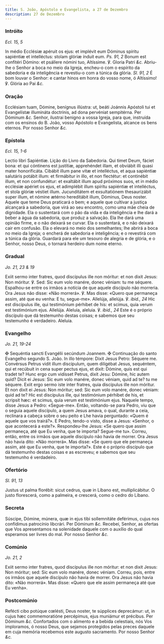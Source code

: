 ```yaml
---
title: S. João, Apóstolo e Evangelista, a 27 de Dezembro
description: 27 de Dezembro
---
```


### Intróito

_Ecl. 15, 5_

<div class="grid grid-cols-2 gap-5">
  <span class="text-justify">
    In médio Ecclésiæ apéruit os ejus: et implévit eum Dóminus spíritu sapiéntiæ
    et intelléctus: stolam glóriæ índuit eum. <em>Ps. 91, 2</em> Bonum est
    confitéri Dómino: et psállere nómini tuo, Altíssime. ℣. Gloria Patri
    <em>&c.</em>
  </span>
  <span class="text-justify">
    Abriu-lhe o Senhor a boca no meio da Igreja, encheu-o com o espírito da
    sabedoria e da inteligência e revestiu-o com a túnica da glória.
    <em>Sl. 91, 2</em> É bom louvar o Senhor: e cantar hinos em honra do vosso nome,
    ó Altíssimo! ℣. Glória ao Pai <em>&c.</em>
  </span>
</div>

### Oração

<div class="grid grid-cols-2 gap-5">
  <span class="text-justify">
    Ecclésiam tuam, Dómine, benígnus illústra: ut, beáti Joánnis Apóstoli tui et
    Evangelístæ illumináta doctrínis, ad dona pervéniat sempitérna. Per Dóminum
    <em>&c.</em>
  </span>
  <span class="text-justify">
    Senhor, ilustrai benigno a vossa Igreja, para que, instruída com os ensinos
    do B. João, vosso Apóstolo e Evangelista, alcance os bens eternos. Por nosso
    Senhor <em>&c.</em>
  </span>
</div>

### Epístola

_Ecl. 15, 1-6_

<div class="grid grid-cols-2 gap-5">
  <span class="text-justify">Lectio libri Sapiéntiæ.</span>
  <span class="text-justify">Lição do Livro da Sabedoria.</span>
  <span class="text-justify">
    Qui timet Deum, fáciet bona: et qui cóntinens est justítiæ, apprehéndet
    illam, et obviábit illi quasi mater honorificáta. Cibábit illum pane vitæ et
    intelléctus, et aqua sapiéntiæ salutáris potábit illum: et firmábitur in
    illo, et non flectétur: et continébit illum, et non confundétur: et
    exaltábit illum apud próximos suos, et in médio ecclésiæ apériet os ejus, et
    adimplébit illum spíritu sapiéntiæ et intelléctus, et stola glóriæ véstiet
    illum. Jucunditátem et exsultatiónem thesaurizábit super illum, et nómine
    ætérno hereditábit illum, Dóminus, Deus noster.
  </span>
  <span class="text-justify">
    Aquele que teme Deus praticará o bem; e aquele que cultivar a justiça
    alcançará a sabedoria, que virá ao seu encontro, como uma mãe cheia de
    dignidade. Ela o sustentará com o pão da vida e da inteligência e lhe dará a
    beber a água da sabedoria, que produz a salvação. Ela lhe dará uma opinião
    firme, e o não deixará se curvar. Ela o sustentará, e o não deixará cair em
    confusão. Ela o elevará no meio dos semelhantes; lhe abrirá a boca no meio
    da Igreja; o encherá de sabedoria e inteligência; e o revestirá com a túnica
    da glória. Guardará para ele um tesouro de alegria e de glória, e o Senhor,
    nosso Deus, o tornará herdeiro dum nome eterno.
  </span>
</div>

### Gradual

_Jo. 21, 23 & 19_

<div class="grid grid-cols-2 gap-5">
  <span class="text-justify">
    Exiit sermo inter fratres, quod discípulus ille non móritur: et non dixit
    Jesus: Non móritur. ℣. Sed: Sic eum volo manére, donec véniam: tu me
    séquere.
  </span>
  <span class="text-justify">
    Espalhou-se entre os irmãos a notícia de que aquele discípulo não morreria.
    Ora Jesus não disse: «Não morrerá». ℣. Mas disse: «Quero que permaneça
    assim, até que eu venha: E tu, segue-me».
  </span>
  <span class="text-justify">
    Allelúja, allelúja. ℣. <em>ibid., 24</em> Hic est discípulus ille, qui
    testimónium pérhibet de his: et scimus, quia verum est testimónium ejus.
    Allelúja.
  </span>
  <span class="text-justify">
    Aleluia, aleluia. ℣. <em>ibid., 24</em> Este é o próprio discípulo que dá
    testemunho destas coisas; e sabemos que seu testemunho é verdadeiro.
    Aleluia.
  </span>
</div>

### Evangelho

_Jo. 21, 19-24_

<div class="grid grid-cols-2 gap-5">
  <span class="text-justify">
    <span class="text-red-500">✠</span> Sequéntia sancti Evangélii secúndum
    Joannem.
  </span>
  <span class="text-justify">
    <span class="text-red-500">✠</span> Continuação do santo Evangelho segundo
    S. João.
  </span>
  <span class="text-justify">
    In illo témpore: Dixit Jesus Petro: Séquere me. Convérsus Petrus vidit illum
    discípulum, quem diligébat Jesus, sequéntem, qui et recúbuit in cena super
    pectus ejus, et dixit: Dómine, quis est qui tradet te? Hunc ergo cum
    vidísset Petrus, dixit Jesu: Dómine, hic autem quid? Dicit ei Jesus: Sic eum
    volo manére, donec véniam, quid ad te? tu me séquere. Exiit ergo sermo iste
    inter fratres, quia discípulus ille non móritur. Et non dixit ei Jesus: Non
    móritur; sed: Sic eum volo manére, donec véniam: quid ad te? Hic est
    discípulus ille, qui testimónium pérhibet de his, et scripsit hæc: et
    scimus, quia verum est testimónium ejus.
  </span>
  <span class="text-justify">
    Naquele tempo, disse Jesus a Pedro: «Segue-me». Então, voltando-se para
    Pedro, viu que o seguia aquele discípulo, a quem Jesus amava, o qual,
    durante a ceia, reclinara a cabeça sobre o seu peito e Lhe havia perguntado:
    «Quem é aquele que vos trairá?». E Pedro, tendo-o visto, disse a Jesus:
    «Senhor, o que acontecerá a este?». Respondeu-lhe Jesus: «Se quero que assim
    permaneça, até que Eu venha, que te importa? Segue-me tu». Correu, então,
    entre os irmãos que aquele discípulo não havia de morrer. Ora Jesus não
    havia dito: «Não morrerá». Mas disse: «Se quero que ele permaneça assim, até
    que Eu venha, que te importa?». Este é o próprio discípulo que dá testemunho
    destas coisas e as escreveu; e sabemos que seu testemunho é verdadeiro.
  </span>
</div>

### Ofertório

_Sl. 91, 13_

<div class="grid grid-cols-2 gap-5">
  <span class="text-justify">
    Justus ut palma florébit: sicut cedrus, quæ in Líbano est, mulliplicábitur.
  </span>
  <span class="text-justify">
    O justo florescerá, como a palmeira, e crescerá, como o cedro do Líbano.
  </span>
</div>

### Secreta

<div class="grid grid-cols-2 gap-5">
  <span class="text-justify">
    Súscipe, Dómine, múnera, quæ in ejus tibi sollemnitáte deférimus, cujus nos
    confídimus patrocínio libcrári. Per Dóminum <em>&c.</em>
  </span>
  <span class="text-justify">
    Recebei, Senhor, as ofertas que Vos apresentamos na solenidade daquele com o
    auxílio do qual esperamos ser livres do mal. Por nosso Senhor <em>&c.</em>
  </span>
</div>

### Comúnio

_Jo. 21, 2_

<div class="grid grid-cols-2 gap-5">
  <span class="text-justify">
    Exiit sermo inter fratres, quod discípulus ille non móritur: et non dixit
    Jesus: Non móritur; sed: Sic eum volo manére, donec véniam.
  </span>
  <span class="text-justify">
    Correu, pois, entre os irmãos que aquele discípulo não havia de morrer. Ora
    Jesus não havia dito: «Não morrerá». Mas disse: «Quero que ele assim
    permaneça até que Eu venha».
  </span>
</div>

### Postcomúnio

<div class="grid grid-cols-2 gap-5">
  <span class="text-justify">
    Refécti cibo potúque cœlésti, Deus noster, te súpplices deprecámur: ut, in
    cujus hæc commemoratióne percépimus, ejus muniámur et précibus. Per Dóminum
    <em>&c.</em>
  </span>
  <span class="text-justify">
    Confortados com o alimento e a bebida celestiais, nós Vos imploramos, ó
    nosso Deus, que sejamos protegidos pelas preces daquele em cuja memória
    recebemos este augusto sacramento. Por nosso Senhor <em>&c.</em>
  </span>
</div>
